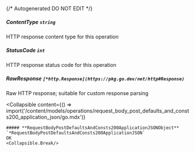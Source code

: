 {/* Autogenerated DO NOT EDIT  */}

##### **ContentType** `string`
HTTP response content type for this operation

##### **StatusCode** `int`
HTTP response status code for this operation

##### **RawResponse** `[*http.Response](https://pkg.go.dev/net/http#Response)`
Raw HTTP response; suitable for custom response parsing

<Collapsible
    content={() => import('/content/models/operations/request_body_post_defaults_and_consts200_application_json/go.mdx')}
>
    ##### **RequestBodyPostDefaultsAndConsts200ApplicationJSONObject** `*RequestBodyPostDefaultsAndConsts200ApplicationJSON`
    OK
    <Collapsible.Break/>
</Collapsible>

